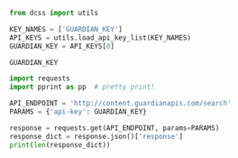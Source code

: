 ```python
from dcss import utils
```

```python
KEY_NAMES = ['GUARDIAN_KEY']
API_KEYS = utils.load_api_key_list(KEY_NAMES)
GUARDIAN_KEY = API_KEYS[0]
```

```python
GUARDIAN_KEY
```


```python
import requests
import pprint as pp  # pretty print!

API_ENDPOINT = 'http://content.guardianapis.com/search'
PARAMS = {'api-key': GUARDIAN_KEY}

response = requests.get(API_ENDPOINT, params=PARAMS)
response_dict = response.json()['response']
print(len(response_dict))
```

